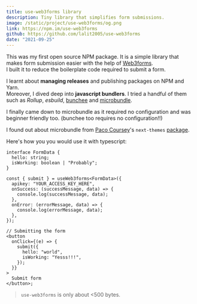 ```yaml
---
title: use-web3forms library
description: Tiny library that simplifies form submissions.
image: /static/project/use-web3forms/og.png
link: https://npm.im/use-web3forms
github: https://github.com/lalit2005/use-web3forms
date: "2021-09-25"
---
```


This was my first open source NPM package. It is a simple library that makes form submission easier with the help of [Web3forms](https://web3forms.com).  
I built it to reduce the boilerplate code required to submit a form.

I learnt about **managing releases** and publishing packages on NPM and Yarn.  
Moreover, I dived deep into **javascript bundlers**. I tried a handful of them such as _Rollup_, _esbuild_, [bunchee](https://github.com/huozhi/bunchee) and [microbundle](https://github.com/developit/microbundle).

I finally came down to microbundle as it required no configuration and was beginner friendly too. (bunchee too requires no configuration!!)

I found out about microbundle from [Paco Coursey](https://twitter.com/pacocoursey)'s `next-themes` [package](https://github.com/pacocoursey/next-themes).

Here's how you you would use it with typescript:

```tsx
interface FormData {
  hello: string;
  isWorking: boolean | "Probably";
}

const { submit } = useWeb3forms<FormData>({
  apikey: "YOUR_ACCESS_KEY_HERE",
  onSuccess: (successMessage, data) => {
    console.log(successMessage, data);
  },
  onError: (errorMessage, data) => {
    console.log(errorMessage, data);
  },
});

// Submitting the form
<button
  onClick={(e) => {
    submit({
      hello: "world",
      isWorking: "Yesss!!!",
    });
  }}
>
  Submit form
</button>;
```

> `use-web3forms` is only about \<500 bytes.
